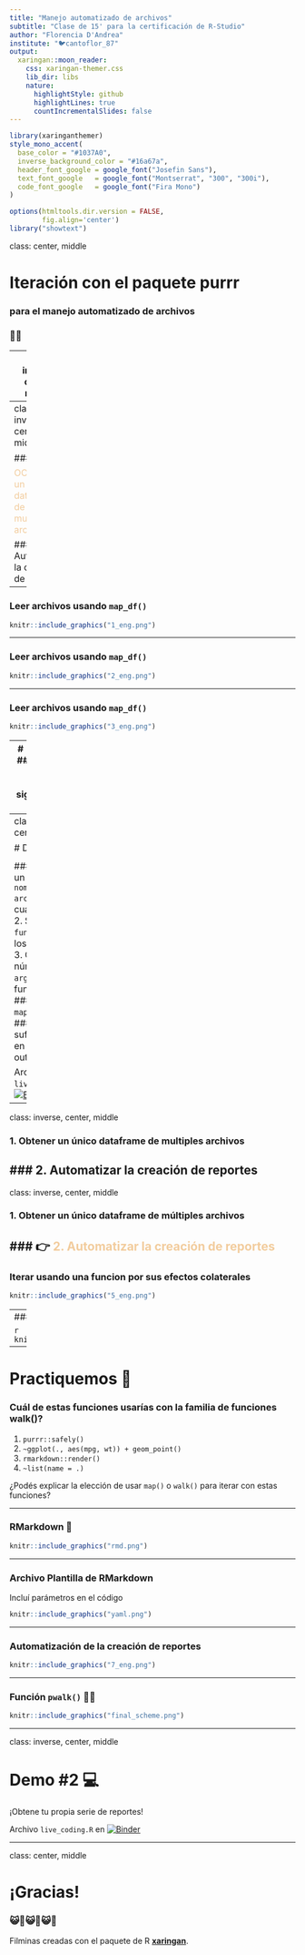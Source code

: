 ```yaml
---
title: "Manejo automatizado de archivos"
subtitle: "Clase de 15' para la certificación de R-Studio"
author: "Florencia D'Andrea"
institute: "🐦cantoflor_87"
output:
  xaringan::moon_reader:
    css: xaringan-themer.css
    lib_dir: libs
    nature:
      highlightStyle: github
      highlightLines: true
      countIncrementalSlides: false
---
```


```r
library(xaringanthemer)
style_mono_accent(
  base_color = "#1037A0",
  inverse_background_color = "#16a67a",
  header_font_google = google_font("Josefin Sans"),
  text_font_google   = google_font("Montserrat", "300", "300i"),
  code_font_google   = google_font("Fira Mono")
)

```

```r
options(htmltools.dir.version = FALSE,
        fig.align='center')
library("showtext")
```

class: center, middle

# Iteración con el paquete purrr

### para el manejo automatizado de archivos

### 📄🐱

---
class: inverse, center, middle

### 1. Obtener un único dataframe de multiples archivos
 
### 2. Automatizar la creación de reportes


---
class: inverse, center, middle

### 👉<span style="color: #f2cc9d;">1. OObtener un único dataframe de multiples archivos</span> 
 
### 2. Automatizar la creación de reportes

---

### Leer archivos usando `map_df()`

```r
knitr::include_graphics("1_eng.png")
```

---

### Leer archivos usando `map_df()`

```r
knitr::include_graphics("2_eng.png")
```

---

### Leer archivos usando `map_df()`

```r
knitr::include_graphics("3_eng.png")
```

---
# Practiquemos 💪
### ¿Qué función usarías para obtener los siguientes valores de retorno?

1. `map()`
2. `map_df()`
3. `map_chr()`


```r
knitr::include_graphics("4_eng.png")
```


---
class: inverse, center, middle

# Demo #1 💻

#### 1. Construí un vector con `nombres de archivos` sobre los cuales iterar
#### 2. Seleccioná una `función` para leer los archivos
#### 3. Chequea el número de `argumentos` que la función necesita
#### 4. Elegí entre `map()`/`map2()`/`pmap()`
#### 5. Elegi un sufijo para  `map_*()` en relación al output deseado

Archivo `live_coding.R` en [![Binder](https://mybinder.org/badge_logo.svg)](https://mybinder.org/v2/gh/flor14/purrr_class/master?urlpath=rstudio)

---

class: inverse, center, middle

### 1. Obtener un único dataframe de multiples archivos
 
### 2. Automatizar la creación de reportes 
---

class: inverse, center, middle

### 1. Obtener un único dataframe de múltiples archivos
 
### 👉 <span style="color: #f2cc9d;">2. Automatizar la creación de reportes</span> 
---

### Iterar usando una funcion por sus efectos colaterales

```r
knitr::include_graphics("5_eng.png")
```

---
### Función `purrr::walk()` 

```r
knitr::include_graphics("6_eng.png")
```

---

# Practiquemos 💪
### Cuál de estas funciones usarías con la familia de funciones walk()?
1. `purrr::safely()`
2. `~ggplot(., aes(mpg, wt)) + geom_point()`
3. `rmarkdown::render()`
4. `~list(name = .)`

¿Podés explicar la elección de usar `map()` o `walk()` para iterar con estas funciones?

---

### RMarkdown 🧶 

```r
knitr::include_graphics("rmd.png")
```

---

### Archivo Plantilla de RMarkdown 

Incluí parámetros en el código

```r
knitr::include_graphics("yaml.png")

```

---

### Automatización de la creación de reportes

```r
knitr::include_graphics("7_eng.png")
```

---

### Función `pwalk()` 🧶😺

```r
knitr::include_graphics("final_scheme.png")
```

---

class: inverse, center, middle

# Demo #2 💻

¡Obtene tu propia serie de reportes!

Archivo `live_coding.R` en
[![Binder](https://mybinder.org/badge_logo.svg)](https://mybinder.org/v2/gh/flor14/purrr_class/master?urlpath=rstudio)

---

class: center, middle

# ¡Gracias!

### 😺🧶😺🧶😺🧶

Filminas creadas con el paquete de R [**xaringan**](https://github.com/yihui/xaringan).

